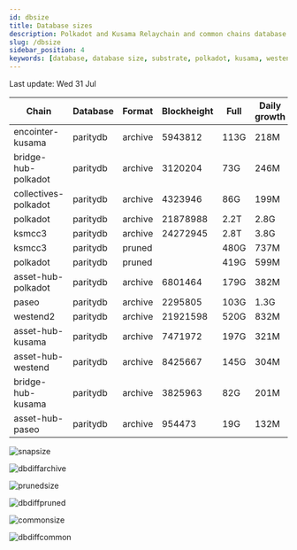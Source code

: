```yaml
---
id: dbsize
title: Database sizes
description: Polkadot and Kusama Relaychain and common chains database sizes
slug: /dbsize
sidebar_position: 4
keywords: [database, database size, substrate, polkadot, kusama, westend]
---
```



Last update: Wed 31 Jul

| Chain    | Database   | Format | Blockheight | Full         | Daily growth |
| ------------------------| ----------- | -------- | ------- | ---------- | ----- | 
| encointer-kusama | paritydb | archive | 5943812 | 113G | 218M |
| bridge-hub-polkadot | paritydb | archive | 3120204 | 73G | 246M |
| collectives-polkadot | paritydb | archive | 4323946 | 86G | 199M |
| polkadot | paritydb | archive | 21878988 | 2.2T | 2.8G |
| ksmcc3 | paritydb | archive | 24272945 | 2.8T | 3.8G |
| ksmcc3 | paritydb | pruned |  | 480G | 737M |
| polkadot | paritydb | pruned |  | 419G | 599M |
| asset-hub-polkadot | paritydb | archive | 6801464 | 179G | 382M |
| paseo | paritydb | archive | 2295805 | 103G | 1.3G |
| westend2 | paritydb | archive | 21921598 | 520G | 832M |
| asset-hub-kusama | paritydb | archive | 7471972 | 197G | 321M |
| asset-hub-westend | paritydb | archive | 8425667 | 145G | 304M |
| bridge-hub-kusama | paritydb | archive | 3825963 | 82G | 201M |
| asset-hub-paseo | paritydb | archive | 954473 | 19G | 132M |

![snapsize](/img/archivesize.png)

![dbdiffarchive](/img/dbdiffrelay.png)

![prunedsize](/img/prunedsize.png)

![dbdiffpruned](/img/dbdiffpruned.png)

![commonsize](/img/commonsize.png)

![dbdiffcommon](/img/dbdiffcommon.png)
